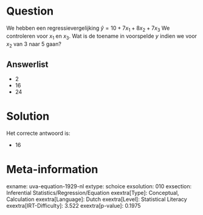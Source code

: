 Question
========

We hebben een regressievergelijking $\hat{y} = 10 + 7x_{1} +
8x_{2} + 7x_{3}$ We controleren voor *x*~1~ en *x*~3~. Wat is de
toename in voorspelde *y* indien we voor *x*~2~ van 3 naar 5 gaan?

Answerlist
----------

* 2
* 16
* 24

Solution
========

Het correcte antwoord is: 

* 16

Meta-information
================
exname: uva-equation-1929-nl
extype: schoice
exsolution: 010
exsection: Inferential Statistics/Regression/Equation
exextra[Type]: Conceptual, Calculation
exextra[Language]: Dutch
exextra[Level]: Statistical Literacy
exextra[IRT-Difficulty]: 3.522
exextra[p-value]: 0.1975
